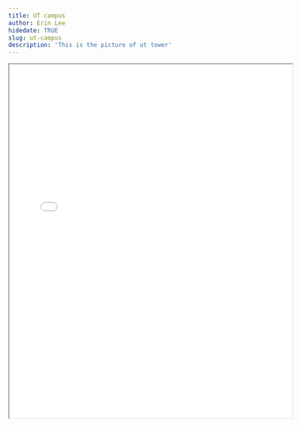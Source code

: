 ```yaml
---
title: UT campus
author: Erin Lee
hidedate: TRUE
slug: ut-campus
description: 'This is the picture of ut tower'
---
```

<center>
<iframe src="/ut_tower.jpg" width="570" height="713" border="0"></iframe>
</center>